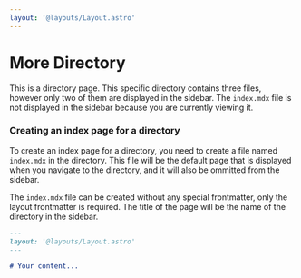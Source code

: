 ```yaml
---
layout: '@layouts/Layout.astro'
---
```


# More Directory

This is a directory page. This specific directory contains three files, however only two of them are displayed in the sidebar. The `index.mdx` file is not displayed in the sidebar because you are currently viewing it. 

### Creating an index page for a directory

To create an index page for a directory, you need to create a file named `index.mdx` in the directory. This file will be the default page that is displayed when you navigate to the directory, and it will also be ommitted from the sidebar.

The `index.mdx` file can be created without any special frontmatter, only the layout frontmatter is required. The title of the page will be the name of the directory in the sidebar.

```md
---
layout: '@layouts/Layout.astro'
---

# Your content...
```
